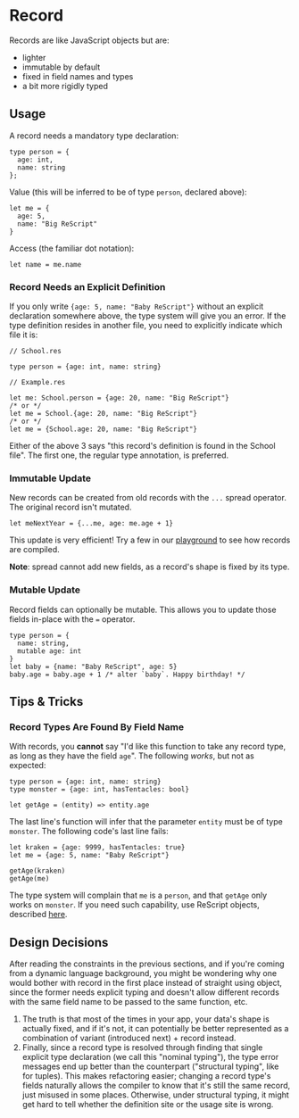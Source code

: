 # Record

Records are like JavaScript objects but are:

- lighter
- immutable by default
- fixed in field names and types
- a bit more rigidly typed

## Usage

A record needs a mandatory type declaration:

```res
type person = {
  age: int,
  name: string
};
```

Value (this will be inferred to be of type `person`, declared above):

```res
let me = {
  age: 5,
  name: "Big ReScript"
}
```

Access (the familiar dot notation):

```res
let name = me.name
```

### Record Needs an Explicit Definition

If you only write `{age: 5, name: "Baby ReScript"}` without an explicit declaration somewhere above, the type system will give you an error. If the type definition resides in another file, you need to explicitly indicate which file it is:

```res
// School.res

type person = {age: int, name: string}
```

```res
// Example.res

let me: School.person = {age: 20, name: "Big ReScript"}
/* or */
let me = School.{age: 20, name: "Big ReScript"}
/* or */
let me = {School.age: 20, name: "Big ReScript"}
```

Either of the above 3 says "this record's definition is found in the School file". The first one, the regular type annotation, is preferred.

### Immutable Update

New records can be created from old records with the `...` spread operator. The original record isn't mutated.

```res
let meNextYear = {...me, age: me.age + 1}
```

This update is very efficient! Try a few in our [playground](//reasonml.github.io/try.html) to see how records are compiled.

**Note**: spread cannot add new fields, as a record's shape is fixed by its type.

### Mutable Update

Record fields can optionally be mutable. This allows you to update those fields in-place with the `=` operator.

```res
type person = {
  name: string,
  mutable age: int
}
let baby = {name: "Baby ReScript", age: 5}
baby.age = baby.age + 1 /* alter `baby`. Happy birthday! */
```

## Tips & Tricks

### Record Types Are Found By Field Name

With records, you **cannot** say "I'd like this function to take any record type, as long as they have the field `age`". The following _works_, but not as expected:

```res
type person = {age: int, name: string}
type monster = {age: int, hasTentacles: bool}

let getAge = (entity) => entity.age
```

The last line's function will infer that the parameter `entity` must be of type `monster`. The following code's last line fails:

```res
let kraken = {age: 9999, hasTentacles: true}
let me = {age: 5, name: "Baby ReScript"}

getAge(kraken)
getAge(me)
```

The type system will complain that `me` is a `person`, and that `getAge` only works on `monster`. If you need such capability, use ReScript objects, described [here](object.md).

## Design Decisions

After reading the constraints in the previous sections, and if you're coming from a dynamic language background, you might be wondering why one would bother with record in the first place instead of straight using object, since the former needs explicit typing and doesn't allow different records with the same field name to be passed to the same function, etc.

1. The truth is that most of the times in your app, your data's shape is actually fixed, and if it's not, it can potentially be better represented as a combination of variant (introduced next) + record instead.
3. Finally, since a record type is resolved through finding that single explicit type declaration (we call this "nominal typing"), the type error messages end up better than the counterpart ("structural typing", like for tuples). This makes refactoring easier; changing a record type's fields naturally allows the compiler to know that it's still the same record, just misused in some places. Otherwise, under structural typing, it might get hard to tell whether the definition site or the usage site is wrong.
